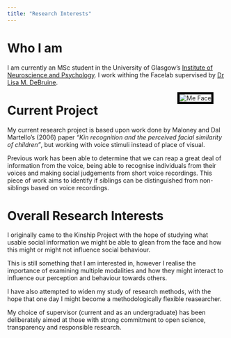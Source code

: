 ```yaml
---
title: "Research Interests"
---
```


# Who I am

I am currently an MSc student in the University of Glasgow's
[Institute of Neuroscience and Psychology](http://www.gla.ac.uk/researchinstitutes/neurosciencepsychology/).
I work withing the Facelab supervised by [Dr Lisa M. DeBruine](http://facelab.org/People/debruine).

<img src="images/meface.png" alt="Me Face" hspace="30" style="float:right;border:5px solid black;">

# Current Project

My current research project is based upon work done by Maloney and Dal Martello's (2006) paper *"Kin recognition and the perceived facial similarity of children"*, but working with voice stimuli instead of place of visual.

Previous work has been able to determine that we can reap a great deal of information from the voice, being able to recognise individuals from their voices and making social judgements from short voice recordings. This piece of work aims to identify if siblings can be distinguished from non-siblings based on voice recordings.

# Overall Research Interests

I originally came to the Kinship Project with the hope of studying what usable social information we might be able to glean from the face and how this might or might not influence social behaviour. 

This is still something that I am interested in, however I realise the importance of examining multiple modalities and how they might interact to influence our perception and behaviour towards others.

I have also attempted to widen my study of research methods, with the hope that one day I might become a methodologically flexible reasearcher. 

My choice of supervisor (current and as an undergraduate) has been deliberately aimed at those with strong commitment to open science, transparency and responsible research.